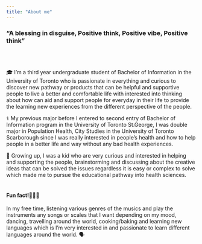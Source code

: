 ```yaml
---
title: "About me"
---
```


<h3>"A blessing in disguise, Positive think, Positive vibe,  Positive think"</h3>

<br>
</br>


🎓 I'm a third year undergraduate student of Bachelor of Information in the University of Toronto who is passionate in everything and curious to discover new pathway or products that can be helpful and supportive people to live a better and comfortable life with interested into thinking about how can aid and support people for everyday in their life to provide the learning new experiences from the different perspective of the people.

⚕️ My previous major before I entered to second entry of Bachelor of Information program in the University of Toronto St.George, I was double major in Population Health, City Studies in the University of Toronto Scarborough since I was really interested in people's health and how to help people in a better life and way without any bad health experiences. 

📌 Growing up, I was a kid who are very curious and interested in helping and supporting the people, brainstorming and discussing about the creative ideas that can be solved the issues regardless it is easy or complex to solve which made me to pursue the educational pathway into health sciences.
<br></br>

<h4><b>Fun fact!🤭🤪😎</b></h4>

In my free time, listening various genres of the musics and play the instruments any songs or scales that I want depending on my mood, dancing, travelling around the world, cooking/baking and learning new languages which is I'm very interested in and passionate to learn different languages around the world. 🗣️ 